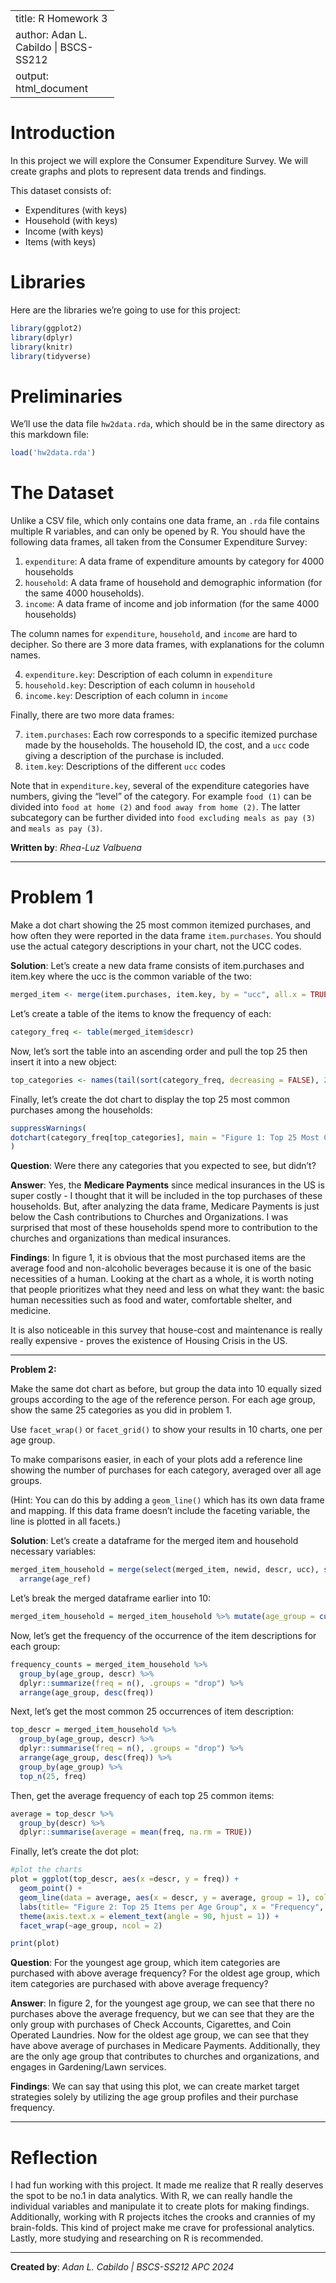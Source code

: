 <style>
 td {
  width: 150px;
}
</style>
---
title: R Homework 3
author: Adan L. Cabildo | BSCS-SS212
output: html_document
---
# **Introduction**
In this project we will explore the Consumer Expenditure Survey. We will create graphs and plots to represent data trends and findings.

This dataset consists of:

* Expenditures (with keys)
* Household (with keys)
* Income (with keys)
* Items (with keys)

# **Libraries**
Here are the libraries we’re going to use for this project:
```r
library(ggplot2)
library(dplyr)
library(knitr)
library(tidyverse)
```

# **Preliminaries**
We'll use the data file `hw2data.rda`, which should be in the same directory as this markdown file:
```r
load('hw2data.rda')
```

# **The Dataset**
Unlike a CSV file, which only contains one data frame, an `.rda` file contains multiple R variables, and can only be opened by R. You should have the following data frames, all taken from the Consumer Expenditure Survey:

1. `expenditure`: A data frame of expenditure amounts by category for 4000 households
2. `household`: A data frame of household and demographic information (for the same 4000 households).
3. `income`: A data frame of income and job information (for the same 4000 households)

The column names for `expenditure`, `household`, and `income` are hard to decipher. So there are 3 more data frames, with explanations for the column names.

4. `expenditure.key`: Description of each column in `expenditure`
5. `household.key`: Description of each column in `household`
6. `income.key`: Description of each column in `income`

Finally, there are two more data frames:

7. `item.purchases`: Each row corresponds to a specific itemized purchase made by the households. The household ID, the cost, and a `ucc` code giving a description of the purchase is included.
8. `item.key`: Descriptions of the different `ucc` codes

Note that in `expenditure.key`, several of the expenditure categories have numbers, giving the "level" of the category. For example `food (1)` can be divided into `food at home (2)` and `food away from home (2)`. The latter subcategory can be further divided into `food excluding meals as pay (3)` and `meals as pay (3)`.

**Written by**: *Rhea-Luz Valbuena*

***
# **Problem 1** 
Make a dot chart showing the 25 most common itemized purchases, and how often they were reported in the data frame `item.purchases`. You should use the actual category descriptions in your chart, not the UCC codes.

**Solution**: Let's create a new data frame consists of item.purchases and item.key where the ucc is the common variable of the two:
```r
merged_item <- merge(item.purchases, item.key, by = "ucc", all.x = TRUE)
```
Let's create a table of the items to know the frequency of each:
```r
category_freq <- table(merged_item$descr)
```
Now, let's sort the table into an ascending order and pull the top 25 then insert it into a new object:
```r
top_categories <- names(tail(sort(category_freq, decreasing = FALSE), 25))
```
Finally, let's create the dot chart to display the top 25 most common purchases among the households:
```r
suppressWarnings(
dotchart(category_freq[top_categories], main = "Figure 1: Top 25 Most Common Purchases", xlab = "Frequency", ylab = "Category Description")
)
```
**Question**: Were there any categories that you expected to see, but didn't?

**Answer**: Yes, the **Medicare Payments** since medical insurances in the US is super costly - I thought that it will be included in the top purchases of these households. But, after analyzing the data frame, Medicare Payments is just below the Cash contributions to Churches and Organizations. I was surprised that most of these households spend more to contribution to the churches and organizations than medical insurances.

**Findings**: In figure 1, it is obvious that the most purchased items are the average food and non-alcoholic beverages because it is one of the basic necessities of a human. Looking at the chart as a whole, it is worth noting that people prioritizes what they need and less on what they want: the basic human necessities such as food and water, comfortable shelter, and medicine. 

It is also noticeable in this survey that house-cost and maintenance is really really expensive - proves the existence of Housing Crisis in the US.

***
**Problem 2:**

Make the same dot chart as before, but group the data into 10 equally sized groups according to the age of the reference person. For each age group, show the same 25 categories as you did in problem 1. 

Use `facet_wrap()` or `facet_grid()` to show your results in 10 charts, one per age group. 

To make comparisons easier, in each of your plots add a reference line showing the number of purchases for each category, averaged over all age groups. 

(Hint: You can do this by adding a `geom_line()` which has its own data frame and mapping. If this data frame doesn't include the faceting variable, the line is plotted in all facets.)

**Solution**: Let's create a dataframe for the merged item and household necessary variables:
```r
merged_item_household = merge(select(merged_item, newid, descr, ucc), select(household, newid, age_ref), by = "newid") %>%
  arrange(age_ref)
```
Let's break the merged dataframe earlier into 10:
```r
merged_item_household = merged_item_household %>% mutate(age_group = cut(age_ref, breaks = 10, labels = FALSE))
```
Now, let's get the frequency of the occurrence of the item descriptions for each group:
```r
frequency_counts = merged_item_household %>%
  group_by(age_group, descr) %>%
  dplyr::summarize(freq = n(), .groups = "drop") %>%
  arrange(age_group, desc(freq))
```
Next, let's get the most common 25 occurrences of item description:
```r
top_descr = merged_item_household %>%
  group_by(age_group, descr) %>%
  dplyr::summarise(freq = n(), .groups = "drop") %>%
  arrange(age_group, desc(freq)) %>%
  group_by(age_group) %>%
  top_n(25, freq)
```
Then, get the average frequency of each top 25 common items:
```r
average = top_descr %>%
  group_by(descr) %>%
  dplyr::summarise(average = mean(freq, na.rm = TRUE))
```
Finally, let's create the dot plot:
```r
#plot the charts
plot = ggplot(top_descr, aes(x =descr, y = freq)) +
  geom_point() +
  geom_line(data = average, aes(x = descr, y = average, group = 1), color = "red", inherit.aes = FALSE) +
  labs(title= "Figure 2: Top 25 Items per Age Group", x = "Frequency", y ="Category Description") +
  theme(axis.text.x = element_text(angle = 90, hjust = 1)) +
  facet_wrap(~age_group, ncol = 2)

print(plot)
```

**Question**: For the youngest age group, which item categories are purchased with above average frequency? For the oldest age group, which item categories are purchased with above average frequency?

**Answer**: In figure 2, for the youngest age group, we can see that there no purchases above the average frequency, but we can see that they are the only group with purchases of Check Accounts, Cigarettes, and Coin Operated Laundries. Now for the oldest age group, we can see that they have above average of purchases in Medicare Payments. Additionally, they are the only age group that contributes to churches and organizations, and engages in Gardening/Lawn services.

**Findings**: We can say that using this plot, we can create market target strategies solely by utilizing the age group profiles and their purchase frequency.

***
# **Reflection**
I had fun working with this project. It made me realize that R really deserves the spot to be no.1 in data analytics. With R, we can really handle the individual variables and manipulate it to create plots for making findings. Additionally, working with R projects itches the crooks and crannies of my brain-folds. This kind of project make me crave for professional analytics. Lastly, more studying and researching on R is recommended.

***
**Created by**: *Adan L. Cabildo | BSCS-SS212 APC 2024*
